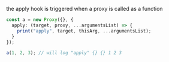 the apply hook is triggered when a proxy is called as a function

```ts
const a = new Proxy({}, {
  apply: (target, proxy, ...argumentsList) => {
    print("apply", target, thisArg, ...argumentsList);
  }
});

a(1, 2, 3); // will log "apply" {} {} 1 2 3
```